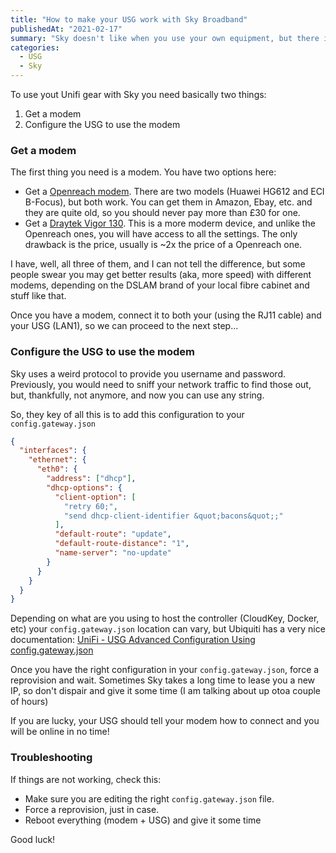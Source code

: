 ```yaml
---
title: "How to make your USG work with Sky Broadband"
publishedAt: "2021-02-17"
summary: "Sky doesn't like when you use your own equipment, but there is a way around it..."
categories:
  - USG
  - Sky
---
```


To use yout Unifi gear with Sky you need basically two things:

1. Get a modem
2. Configure the USG to use the modem

### Get a modem

The first thing you need is a modem.
You have two options here:

- Get a [Openreach modem](https://www.amazon.co.uk/BT-Openreach-Fibre-Modem/dp/B00L4KUV1I). There are two models (Huawei HG612 and ECI B-Focus), but both work. You can get them in Amazon, Ebay, etc. and they are quite old, so you should never pay more than £30 for one.
- Get a [Draytek Vigor 130](https://www.draytek.co.uk/products/business/vigor-130). This is a more moderm device, and unlike the Openreach ones, you will have access to all the settings. The only drawback is the price, usually is ~2x the price of a Openreach one.

I have, well, all three of them, and I can not tell the difference, but some people swear you may get better results (aka, more speed) with different modems, depending on the DSLAM brand of your local fibre cabinet and stuff like that.

Once you have a modem, connect it to both your (using the RJ11 cable) and your USG (LAN1), so we can proceed to the next step...

### Configure the USG to use the modem

Sky uses a weird protocol to provide you username and password. Previously, you would need to sniff your network traffic to find those out, but, thankfully, not anymore, and now you can use any string.

So, they key of all this is to add this configuration to your `config.gateway.json`

```json
{
  "interfaces": {
    "ethernet": {
      "eth0": {
        "address": ["dhcp"],
        "dhcp-options": {
          "client-option": [
            "retry 60;",
            "send dhcp-client-identifier &quot;bacons&quot;;"
          ],
          "default-route": "update",
          "default-route-distance": "1",
          "name-server": "no-update"
        }
      }
    }
  }
}
```

Depending on what are you using to host the controller (CloudKey, Docker, etc) your `config.gateway.json` location can vary, but Ubiquiti has a very nice documentation: [UniFi - USG Advanced Configuration Using config.gateway.json](https://help.ui.com/hc/en-us/articles/215458888-UniFi-USG-Advanced-Configuration-Using-config-gateway-json)

Once you have the right configuration in your `config.gateway.json`, force a reprovision and wait. Sometimes Sky takes a long time to lease you a new IP, so don't dispair and give it some time (I am talking about up otoa couple of hours)

If you are lucky, your USG should tell your modem how to connect and you will be online in no time!

### Troubleshooting

If things are not working, check this:

- Make sure you are editing the right `config.gateway.json` file.
- Force a reprovision, just in case.
- Reboot everything (modem + USG) and give it some time

Good luck!
